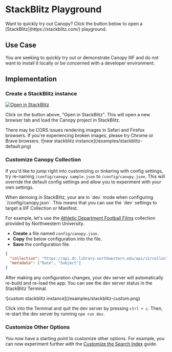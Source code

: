 
# StackBlitz Playground

<Section size="1">
  <Text size="4" mt="9">
    Want to quickly try out Canopy? Click the button below to open a
    [StackBlitz](https://stackblitz.com/) playground.
  </Text>
</Section>

## Use Case

You are seeking to quickly try out or demonstrate Canopy IIIF and do not want to install it locally or be concerned with a developer environment.

## Implementation

<Steps>

### Create a StackBlitz instance

[![Open in StackBlitz](https://developer.stackblitz.com/img/open_in_stackblitz.svg)](https://stackblitz.com/fork/github/canopy-iiif/canopy-iiif)

Click on the button above, "Open in StackBlitz". This will open a new browser tab and load the Canopy project in StackBlitz.

<Callout>
  There may be CORS issues rendering images in Safari and Firefox browsers. If
  you're experiencing broken images, please try Chrome or Brave browsers.
</Callout>

<Box m="9" my="6">
  ![new stackblitz instance](/examples/stackblitz-default.png)
</Box>

### Customize Canopy Collection

If you'd like to jump right into customizing or tinkering with config settings, try re-naming `/config/canopy.sample.json` to `/config/canopy.json`. This will override the default config settings and allow you to experiment with your own settings.

<Callout type="info">
  When demoing in StackBlitz, your are in `dev` mode when configuring
  `/config/canopy.json`. This means that you can use the `dev` settings to
  target a IIIF Collection or Manifest.
</Callout>

For example, let's use the [Athletic Department Football Films](https://dc.library.northwestern.edu/search?collection=Athletic%20Department%20Football%20Films) collection provided by Northwestern University.

- **Create** a file named `config/canopy.json`.
- **Copy** the below configuration into the file.
- **Save** the configuration file.

```json filename="config/canopy.json"
{
  "collection": "https://api.dc.library.northwestern.edu/api/v2/collections/8cdf83c9-3831-4211-acd7-122bca9b89da?as=iiif&size=200",
  "metadata": ["Date", "Subject"]
}
```

After making any configuration changes, your dev server will automatically re-build and re-load the app. You can see the dev server status in the StackBlitz Terminal.

<Box m="9" my="6">
  ![custom stackblitz instance](/examples/stackblitz-custom.png)
</Box>

Click into the Terminal and quit the dev server by pressing `ctrl + c`. Then, re-start the dev server by running `npm run dev`.

### Customize Other Options

You now have a starting point to customize other options. For example, you can now experiment further with the [Customize the Search Index](/customize-the-search-index) guide.

</Steps>
